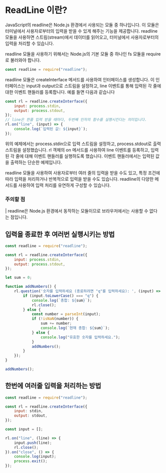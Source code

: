 # ReadLine 이란?

JavaScript의 readline은 Node.js 환경에서 사용되는 모듈 중 하나입니다. 이 모듈은 터미널에서 사용자로부터의 입력을 받을 수 있게 해주는 기능을 제공합니다. readline 모듈을 사용하면 스트림(stream)에서 데이터를 읽어오고, 터미널에서 사용자로부터의 입력을 처리할 수 있습니다.

readline 모듈을 사용하기 위해서는 Node.js의 기본 모듈 중 하나인 fs 모듈을 require로 불러와야 합니다.

```js
const readline = require("readline");
```

readline 모듈은 createInterface 메서드를 사용하여 인터페이스를 생성합니다. 이 인터페이스는 input과 output으로 스트림을 설정하고, line 이벤트를 통해 입력된 각 줄에 대한 이벤트 핸들러를 등록합니다. 예를 들면 다음과 같습니다

```js
const rl = readline.createInterface({
	input: process.stdin,
	output: process.stdout,
});
// line은 한줄 입력 받을 때마다, 두번째 인자의 함수를 실행시킨다는 의미입니다.
rl.on("line", (input) => {
	console.log(`입력된 값: ${input}`);
});
```

위의 예제에서는 process.stdin으로 입력 스트림을 설정하고, process.stdout로 출력 스트림을 설정했습니다. rl 객체의 on 메서드를 사용하여 line 이벤트를 등록하고, 입력된 각 줄에 대해 이벤트 핸들러를 실행하도록 했습니다. 이벤트 핸들러에서는 입력된 값을 출력하는 단순한 예제입니다.

readline 모듈을 사용하여 사용자로부터 여러 줄의 입력을 받을 수도 있고, 특정 조건에 따라 입력을 처리하거나 반복적으로 입력을 받을 수도 있습니다. readline의 다양한 메서드를 사용하여 입력 처리를 유연하게 구성할 수 있습니다.

### 주의할 점

| readline은 Node.js 환경에서 동작하는 모듈이므로 브라우저에서는 사용할 수 없다는 점입니다.

## 입력을 종료한 후 여러번 실행시키는 방법

```js
const readline = require("readline");

const rl = readline.createInterface({
	input: process.stdin,
	output: process.stdout,
});

let sum = 0;

function addNumbers() {
	rl.question('숫자를 입력하세요 (종료하려면 "q"를 입력하세요): ', (input) => {
		if (input.toLowerCase() === "q") {
			console.log(`총합: ${sum}`);
			rl.close();
		} else {
			const number = parseInt(input);
			if (!isNaN(number)) {
				sum += number;
				console.log(`현재 총합: ${sum}`);
			} else {
				console.log("유효한 숫자를 입력하세요.");
			}
			addNumbers();
		}
	});
}

addNumbers();
```

## 한번에 여러줄 입력을 처리하는 방법

```js
const readline = require("readline");

const rl = readline.createInterface({
	input: stdin,
	output: stdout,
});

const input = [];

rl.on("line", (line) => {
	input.push(line);
	rl.close();
}).on("close", () => {
	console.log(input);
	process.exit();
});
```
